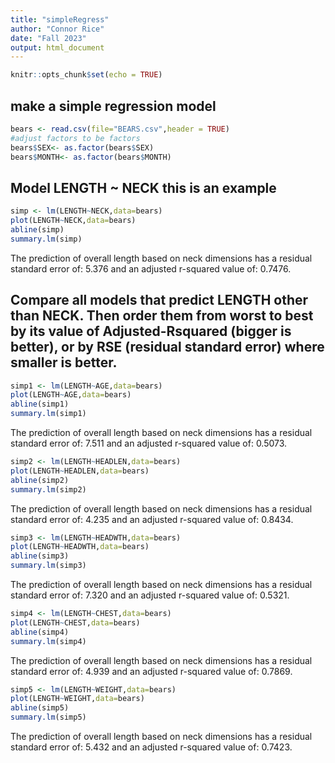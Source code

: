```yaml
---
title: "simpleRegress"
author: "Connor Rice"
date: "Fall 2023"
output: html_document
---
```


```r
knitr::opts_chunk$set(echo = TRUE)
```

## make a simple regression model

```r
bears <- read.csv(file="BEARS.csv",header = TRUE)
#adjust factors to be factors
bears$SEX<- as.factor(bears$SEX)
bears$MONTH<- as.factor(bears$MONTH)
```

## Model LENGTH ~ NECK  this is an example  

```r
simp <- lm(LENGTH~NECK,data=bears)
plot(LENGTH~NECK,data=bears)
abline(simp)
summary.lm(simp)
```

The prediction of overall length based on neck dimensions has a residual standard error of: 5.376 and an adjusted r-squared value of: 0.7476.

## Compare all models that predict LENGTH other than NECK. Then order them from worst to best by its value of Adjusted-Rsquared (bigger is better), or by RSE (residual standard error) where smaller is better. 

```r
simp1 <- lm(LENGTH~AGE,data=bears)
plot(LENGTH~AGE,data=bears)
abline(simp1)
summary.lm(simp1)
```

The prediction of overall length based on neck dimensions has a residual standard error of: 7.511 and an adjusted r-squared value of: 0.5073.

```r
simp2 <- lm(LENGTH~HEADLEN,data=bears)
plot(LENGTH~HEADLEN,data=bears)
abline(simp2)
summary.lm(simp2)
```

The prediction of overall length based on neck dimensions has a residual standard error of: 4.235 and an adjusted r-squared value of: 0.8434.

```r
simp3 <- lm(LENGTH~HEADWTH,data=bears)
plot(LENGTH~HEADWTH,data=bears)
abline(simp3)
summary.lm(simp3)
```

The prediction of overall length based on neck dimensions has a residual standard error of: 7.320 and an adjusted r-squared value of: 0.5321.

```r
simp4 <- lm(LENGTH~CHEST,data=bears)
plot(LENGTH~CHEST,data=bears)
abline(simp4)
summary.lm(simp4)
```

The prediction of overall length based on neck dimensions has a residual standard error of: 4.939 and an adjusted r-squared value of: 0.7869.

```r
simp5 <- lm(LENGTH~WEIGHT,data=bears)
plot(LENGTH~WEIGHT,data=bears)
abline(simp5)
summary.lm(simp5)
```

The prediction of overall length based on neck dimensions has a residual standard error of: 5.432 and an adjusted r-squared value of: 0.7423.